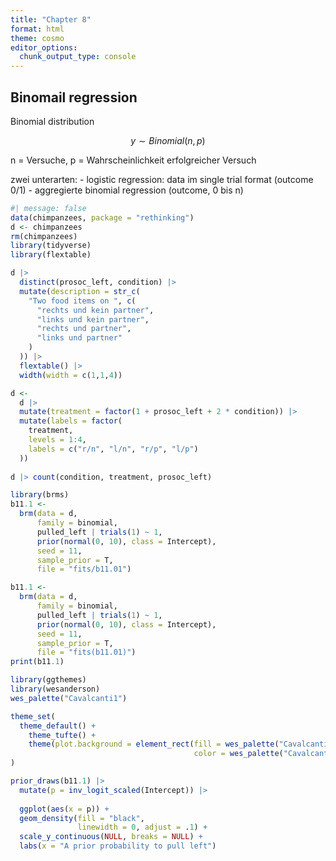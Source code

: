 ```yaml
---
title: "Chapter 8"
format: html
theme: cosmo
editor_options: 
  chunk_output_type: console
---
```


## Binomail regression

Binomial distribution

$$
y \sim Binomial(n,p)
$$

n = Versuche, p = Wahrscheinlichkeit erfolgreicher Versuch

zwei unterarten:
 - logistic regression: data im single trial format (outcome 0/1)
 - aggregierte binomial regression (outcome, 0 bis n)
 
```r
#| message: false
data(chimpanzees, package = "rethinking")
d <- chimpanzees
rm(chimpanzees)
library(tidyverse)
library(flextable)

d |> 
  distinct(prosoc_left, condition) |> 
  mutate(description = str_c(
    "Two food items on ", c(
      "rechts und kein partner",
      "links und kein partner",
      "rechts und partner",
      "links und partner"
    )
  )) |> 
  flextable() |> 
  width(width = c(1,1,4))

d <- 
  d |> 
  mutate(treatment = factor(1 + prosoc_left + 2 * condition)) |> 
  mutate(labels = factor(
    treatment,
    levels = 1:4,
    labels = c("r/n", "l/n", "r/p", "l/p")
  ))
  
d |> count(condition, treatment, prosoc_left)

library(brms)
b11.1 <-
  brm(data = d, 
      family = binomial,
      pulled_left | trials(1) ~ 1,
      prior(normal(0, 10), class = Intercept),
      seed = 11,
      sample_prior = T,
      file = "fits/b11.01")

b11.1 <- 
  brm(data = d,
      family = binomial,
      pulled_left | trials(1) ~ 1,
      prior(normal(0, 10), class = Intercept),
      seed = 11,
      sample_prior = T,
      file = "fits(b11.01)")
print(b11.1)

library(ggthemes)
library(wesanderson)
wes_palette("Cavalcanti1")

theme_set(
  theme_default() + 
    theme_tufte() +
    theme(plot.background = element_rect(fill = wes_palette("Cavalcanti1")[3],
                                         color = wes_palette("Cavalcanti1")[3]))
)

prior_draws(b11.1) |> 
  mutate(p = inv_logit_scaled(Intercept)) |> 
  
  ggplot(aes(x = p)) +
  geom_density(fill = "black",
               linewidth = 0, adjust = .1) +
  scale_y_continuous(NULL, breaks = NULL) +
  labs(x = "A prior probability to pull left")
```
 
 